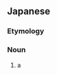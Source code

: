 ==Japanese==
{{DEFAULTSORT:みつくりえながちょうちんあんこう}}
{{ja-kanjitab|み|つく|o2=り|え|なが|ちょう|ちん|あん|こう}}
{{wikipedia|lang=ja|ミツクリエナガチョウチンアンコウ}}

===Etymology===
{{com|ja|箕作|柄長|提灯鮟鱇|tr1=mitsukuri|t1=[[winnowing basket]] [[maker]]|tr2=enaga|t2=[[long-tailed tit]]|tr3=chōchin ankō|t3=[[footballfish]]}}

===Noun===
{{ja-noun|みつくり えなが ちょうちん あんこう|ミツクリ エナガ チョウチン アンコウ}}

# a {{w|triplewart seadevil}}

{{C|ja|Anglerfish}}